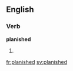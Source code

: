 ==English==

===Verb===
'''planished'''

# {{en-past of|planish}}

[[fr:planished]]
[[sv:planished]]